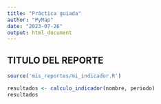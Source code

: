 ```yaml
---
title: "Práctica guiada"
author: "PyMap"
date: "2023-07-26"
output: html_document
---
```


## TITULO DEL REPORTE

```r
source('mis_reportes/mi_indicador.R')

resultados <- calculo_indicador(nombre, periodo)
resultados

```

